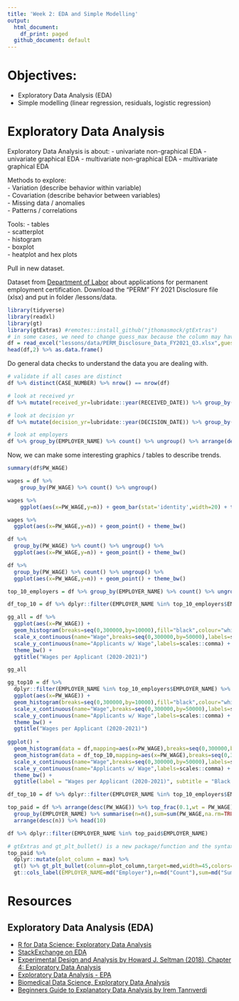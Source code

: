 ```yaml
---
title: 'Week 2: EDA and Simple Modelling'
output:
  html_document:
    df_print: paged
  github_document: default
---
```


# Objectives:

- Exploratory Data Analysis (EDA)
- Simple modelling (linear regression, residuals, logistic regression)

# Exploratory Data Analysis

Exploratory Data Analysis is about:
- univariate non-graphical EDA
- univariate graphical EDA
- multivariate non-graphical EDA
- multivariate graphical EDA

Methods to explore:  
- Variation (describe behavior within variable)  
- Covariation (describe behavior between variables)  
- Missing data / anomalies    
- Patterns / correlations  

Tools:
- tables  
- scatterplot  
- histogram  
- boxplot  
- heatplot and hex plots  

Pull in new dataset.

Dataset from [Department of Labor](https://www.dol.gov/agencies/eta/foreign-labor/performance) about applications for permanent employment certification. Download the "PERM" FY 2021 Disclosure file (xlsx) and put in folder /lessons/data.

```r
library(tidyverse)
library(readxl)
library(gt)
library(gtExtras) #remotes::install_github("jthomasmock/gtExtras")
# in some cases, we need to change guess_max because the column may have nulls for a lot of the first rows
df = read_excel("lessons/data/PERM_Disclosure_Data_FY2021_Q3.xlsx",guess_max=15000)
head(df,2) %>% as.data.frame()
```

Do general data checks to understand the data you are dealing with.

```r

# validate if all cases are distinct
df %>% distinct(CASE_NUMBER) %>% nrow() == nrow(df)

# look at received yr
df %>% mutate(received_yr=lubridate::year(RECEIVED_DATE)) %>% group_by(received_yr) %>% count() %>% ungroup()

# look at decision yr
df %>% mutate(decision_yr=lubridate::year(DECISION_DATE)) %>% group_by(decision_yr) %>% count() %>% ungroup()

# look at employers
df %>% group_by(EMPLOYER_NAME) %>% count() %>% ungroup() %>% arrange(desc(n))
```

Now, we can make some interesting graphics / tables to describe trends.

```r
summary(df$PW_WAGE)

wages = df %>%
    group_by(PW_WAGE) %>% count() %>% ungroup()

wages %>%
    ggplot(aes(x=PW_WAGE,y=n)) + geom_bar(stat='identity',width=20) + theme_bw()

wages %>%
  ggplot(aes(x=PW_WAGE,y=n)) + geom_point() + theme_bw()

df %>%
  group_by(PW_WAGE) %>% count() %>% ungroup() %>%
  ggplot(aes(x=PW_WAGE,y=n)) + geom_point() + theme_bw()

df %>%
  group_by(PW_WAGE) %>% count() %>% ungroup() %>%
  ggplot(aes(x=PW_WAGE,y=n)) + geom_point() + theme_bw()

top_10_employers = df %>% group_by(EMPLOYER_NAME) %>% count() %>% ungroup() %>% arrange(desc(n)) %>% head(10)

df_top_10 = df %>% dplyr::filter(EMPLOYER_NAME %in% top_10_employers$EMPLOYER_NAME)

gg_all = df %>% 
  ggplot(aes(x=PW_WAGE)) +
  geom_histogram(breaks=seq(0,300000,by=10000),fill="black",colour="white") +
  scale_x_continuous(name="Wage",breaks=seq(0,300000,by=50000),labels=scales::comma) +
  scale_y_continuous(name="Applicants w/ Wage",labels=scales::comma) +
  theme_bw() +
  ggtitle("Wages per Applicant (2020-2021)")

gg_all

gg_top10 = df %>% 
  dplyr::filter(EMPLOYER_NAME %in% top_10_employers$EMPLOYER_NAME) %>%
  ggplot(aes(x=PW_WAGE)) +
  geom_histogram(breaks=seq(0,300000,by=10000),fill="black",colour="white") +
  scale_x_continuous(name="Wage",breaks=seq(0,300000,by=50000),labels=scales::comma) +
  scale_y_continuous(name="Applicants w/ Wage",labels=scales::comma) +
  theme_bw() +
  ggtitle("Wages per Applicant (2020-2021)")
  
ggplot() +
  geom_histogram(data = df,mapping=aes(x=PW_WAGE),breaks=seq(0,300000,by=10000),fill="grey",colour="white") +
  geom_histogram(data = df_top_10,mapping=aes(x=PW_WAGE),breaks=seq(0,300000,by=10000),fill="black",colour="white") +
  scale_x_continuous(name="Wage",breaks=seq(0,300000,by=50000),labels=scales::comma) +
  scale_y_continuous(name="Applicants w/ Wage",labels=scales::comma) +
  theme_bw() +
  ggtitle(label = "Wages per Applicant (2020-2021)", subtitle = "Black represents top 10 employers")

df_top_10 = df %>% dplyr::filter(EMPLOYER_NAME %in% top_10_employers$EMPLOYER_NAME)

top_paid = df %>% arrange(desc(PW_WAGE)) %>% top_frac(0.1,wt = PW_WAGE) %>% 
  group_by(EMPLOYER_NAME) %>% summarise(n=n(),sum=sum(PW_WAGE,na.rm=TRUE),max=max(PW_WAGE,na.rm=TRUE),med=stats::median(PW_WAGE,na.rm=TRUE)) %>% ungroup() %>% 
  arrange(desc(n)) %>% head(10)

df %>% dplyr::filter(EMPLOYER_NAME %in% top_paid$EMPLOYER_NAME)

# gtExtras and gt_plt_bullet() is a new package/function and the syntax may change in the future
top_paid %>% 
  dplyr::mutate(plot_column = max) %>%
  gt() %>% gt_plt_bullet(column=plot_column,target=med,width=45,colors= c("lightblue","black")) %>%
  gt::cols_label(EMPLOYER_NAME=md("Employer"),n=md("Count"),sum=md("Sum"),max=md("Wage")) %>% gt::fmt_number(columns=c(sum,max),decimals=0)

```

# Resources

## Exploratory Data Analysis (EDA)  

- [R for Data Science: Exploratory Data Analysis](https://r4ds.had.co.nz/exploratory-data-analysis.html)  
- [StackExchange on EDA](https://stats.stackexchange.com/questions/114610/what-is-the-relationship-between-y-and-x-in-this-plot)  
- [Experimental Design and Analysis by Howard J. Seltman (2018), Chapter 4: Exploratory Data Analysis](https://www.stat.cmu.edu/~hseltman/309/Book/chapter4.pdf)  
- [Exploratory Data Analysis - EPA](https://www.epa.gov/caddis-vol4/exploratory-data-analysis)  
- [Biomedical Data Science, Exploratory Data Analysis](https://genomicsclass.github.io/book/pages/exploratory_data_analysis.html)
- [Beginners Guide to Explanatory Data Analysis by Irem Tanrıverdi](https://www.analyticsvidhya.com/blog/2021/04/beginners-guide-to-explanatory-data-analysis/)
